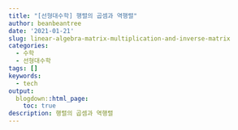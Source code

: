 ```yaml
---
title: "[선형대수학] 행렬의 곱셈과 역행렬"
author: beanbeantree
date: '2021-01-21'
slug: linear-algebra-matrix-multiplication-and-inverse-matrix
categories:
  - 수학
  - 선형대수학
tags: []
keywords:
  - tech
output:
  blogdown::html_page:
    toc: true
description: 행렬의 곱셈과 역행렬
---
```

